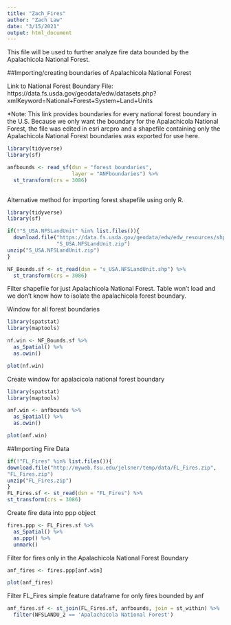 ```yaml
---
title: "Zach_Fires"
author: "Zach Law"
date: "3/15/2021"
output: html_document
---
```


This file will be used to further analyze fire data bounded by the Apalachicola National Forest.


##Importing/creating boundaries of Apalachicola National Forest

Link to National Forest Boundary File: https://data.fs.usda.gov/geodata/edw/datasets.php?xmlKeyword=National+Forest+System+Land+Units

*Note: This link provides boundaries for every national forest boundary in the U.S.
Because we only want the boundary for the Apalachicola National Forest, the file was edited in esri arcpro and a shapefile containing only the Apalachicola National Forest boundaries was exported for use here.

```r
library(tidyverse)
library(sf)

anfbounds <- read_sf(dsn = "forest boundaries",
                     layer = "ANFboundaries") %>%
  st_transform(crs = 3086)
  
```



Alternative method for importing forest shapefile using only R.

```r
library(tidyverse)
library(sf)

if(!"S_USA.NFSLandUnit" %in% list.files()){
  download.file("https://data.fs.usda.gov/geodata/edw/edw_resources/shp/S_USA.NFSLandUnit.zip",
                "S_USA.NFSLandUnit.zip")
unzip("S_USA.NFSLandUnit.zip")
}

NF_Bounds.sf <- st_read(dsn = "s_USA.NFSLandUnit.shp") %>%
  st_transform(crs = 3086)
```

Filter shapefile for just Apalachicola National Forest. Table won't load and we don't know how to isolate the apalachicola forest boundary.


Window for all forest boundaries
```r
library(spatstat)
library(maptools)

nf.win <- NF_Bounds.sf %>%
  as_Spatial() %>%
  as.owin()

plot(nf.win)
```




Create window for apalacicola national forest boundary

```r
library(spatstat)
library(maptools)

anf.win <- anfbounds %>%
  as_Spatial() %>%
  as.owin()

plot(anf.win)
```

##Importing Fire Data

```r
if(!"FL_Fires" %in% list.files()){
download.file("http://myweb.fsu.edu/jelsner/temp/data/FL_Fires.zip",
"FL_Fires.zip")
unzip("FL_Fires.zip")
}
FL_Fires.sf <- st_read(dsn = "FL_Fires") %>%
st_transform(crs = 3086)
```

Create fire data into ppp object
```r
fires.ppp <- FL_Fires.sf %>%
  as_Spatial() %>%
  as.ppp() %>%
  unmark()
```


Filter for fires only in the Apalachicola National Forest Boundary
```r
anf_fires <- fires.ppp[anf.win]

plot(anf_fires)
```


Filter FL_Fires simple feature dataframe for only fires bounded by anf
```r
anf_fires.sf <- st_join(FL_Fires.sf, anfbounds, join = st_within) %>%
  filter(NFSLANDU_2 == 'Apalachicola National Forest')
  
```











